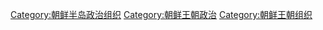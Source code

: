 [[Category:朝鲜半岛政治组织|Category:朝鲜半岛政治组织]]
[[Category:朝鲜王朝政治|Category:朝鲜王朝政治]]
[[Category:朝鲜王朝组织|Category:朝鲜王朝组织]]